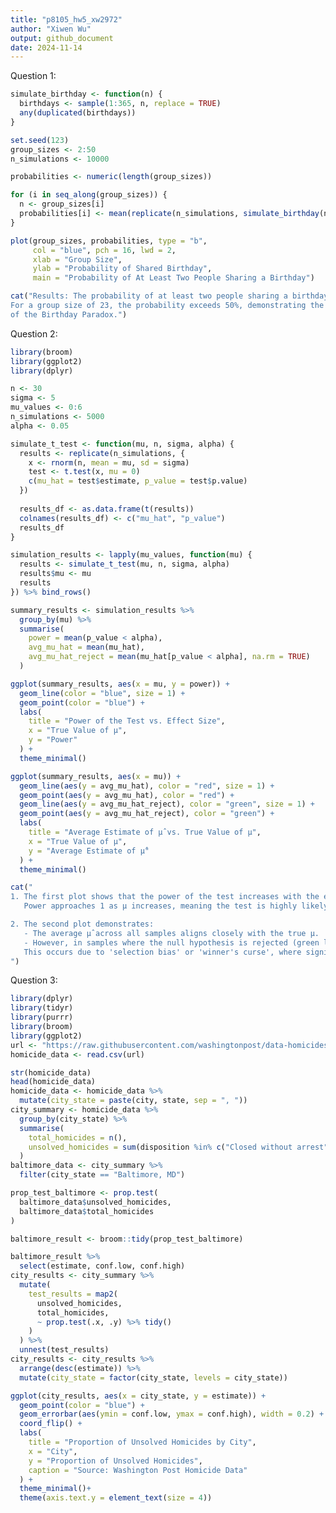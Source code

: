 ```yaml
---
title: "p8105_hw5_xw2972"
author: "Xiwen Wu"
output: github_document
date: 2024-11-14
---
```


Question 1:
```r
simulate_birthday <- function(n) {
  birthdays <- sample(1:365, n, replace = TRUE)
  any(duplicated(birthdays))
}

set.seed(123) 
group_sizes <- 2:50
n_simulations <- 10000

probabilities <- numeric(length(group_sizes))

for (i in seq_along(group_sizes)) {
  n <- group_sizes[i]
  probabilities[i] <- mean(replicate(n_simulations, simulate_birthday(n)))
}

plot(group_sizes, probabilities, type = "b", 
     col = "blue", pch = 16, lwd = 2,
     xlab = "Group Size", 
     ylab = "Probability of Shared Birthday",
     main = "Probability of At Least Two People Sharing a Birthday")

cat("Results: The probability of at least two people sharing a birthday rises rapidly with group size. 
For a group size of 23, the probability exceeds 50%, demonstrating the counter-intuitive nature 
of the Birthday Paradox.")
```
Question 2:
```r
library(broom)
library(ggplot2)
library(dplyr)

n <- 30
sigma <- 5
mu_values <- 0:6
n_simulations <- 5000
alpha <- 0.05

simulate_t_test <- function(mu, n, sigma, alpha) {
  results <- replicate(n_simulations, {
    x <- rnorm(n, mean = mu, sd = sigma)
    test <- t.test(x, mu = 0)
    c(mu_hat = test$estimate, p_value = test$p.value)
  })
  
  results_df <- as.data.frame(t(results))
  colnames(results_df) <- c("mu_hat", "p_value")
  results_df
}

simulation_results <- lapply(mu_values, function(mu) {
  results <- simulate_t_test(mu, n, sigma, alpha)
  results$mu <- mu 
  results
}) %>% bind_rows()

summary_results <- simulation_results %>%
  group_by(mu) %>%
  summarise(
    power = mean(p_value < alpha),
    avg_mu_hat = mean(mu_hat),
    avg_mu_hat_reject = mean(mu_hat[p_value < alpha], na.rm = TRUE)
  )

ggplot(summary_results, aes(x = mu, y = power)) +
  geom_line(color = "blue", size = 1) +
  geom_point(color = "blue") +
  labs(
    title = "Power of the Test vs. Effect Size",
    x = "True Value of μ",
    y = "Power"
  ) +
  theme_minimal()

ggplot(summary_results, aes(x = mu)) +
  geom_line(aes(y = avg_mu_hat), color = "red", size = 1) +
  geom_point(aes(y = avg_mu_hat), color = "red") +
  geom_line(aes(y = avg_mu_hat_reject), color = "green", size = 1) +
  geom_point(aes(y = avg_mu_hat_reject), color = "green") +
  labs(
    title = "Average Estimate of μ̂ vs. True Value of μ",
    x = "True Value of μ",
    y = "Average Estimate of μ̂"
  ) +
  theme_minimal()

cat("
1. The first plot shows that the power of the test increases with the effect size (true μ).
   Power approaches 1 as μ increases, meaning the test is highly likely to reject the null hypothesis when the effect is large.

2. The second plot demonstrates:
   - The average μ̂ across all samples aligns closely with the true μ.
   - However, in samples where the null hypothesis is rejected (green line), the average μ̂ is consistently higher than the true μ.
   This occurs due to 'selection bias' or 'winner's curse', where significant results tend to overestimate the effect size due to random variation.
")
```
Question 3:
```r
library(dplyr)
library(tidyr)
library(purrr)
library(broom)
library(ggplot2)
url <- "https://raw.githubusercontent.com/washingtonpost/data-homicides/master/homicide-data.csv"
homicide_data <- read.csv(url)

str(homicide_data)
head(homicide_data)
homicide_data <- homicide_data %>%
  mutate(city_state = paste(city, state, sep = ", "))
city_summary <- homicide_data %>%
  group_by(city_state) %>%
  summarise(
    total_homicides = n(),
    unsolved_homicides = sum(disposition %in% c("Closed without arrest", "Open/No arrest"))
  )
baltimore_data <- city_summary %>%
  filter(city_state == "Baltimore, MD")

prop_test_baltimore <- prop.test(
  baltimore_data$unsolved_homicides,
  baltimore_data$total_homicides
)

baltimore_result <- broom::tidy(prop_test_baltimore)

baltimore_result %>%
  select(estimate, conf.low, conf.high)
city_results <- city_summary %>%
  mutate(
    test_results = map2(
      unsolved_homicides,
      total_homicides,
      ~ prop.test(.x, .y) %>% tidy()
    )
  ) %>%
  unnest(test_results)
city_results <- city_results %>%
  arrange(desc(estimate)) %>%
  mutate(city_state = factor(city_state, levels = city_state))

ggplot(city_results, aes(x = city_state, y = estimate)) +
  geom_point(color = "blue") +
  geom_errorbar(aes(ymin = conf.low, ymax = conf.high), width = 0.2) +
  coord_flip() +
  labs(
    title = "Proportion of Unsolved Homicides by City",
    x = "City",
    y = "Proportion of Unsolved Homicides",
    caption = "Source: Washington Post Homicide Data"
  ) +
  theme_minimal()+
  theme(axis.text.y = element_text(size = 4))
```